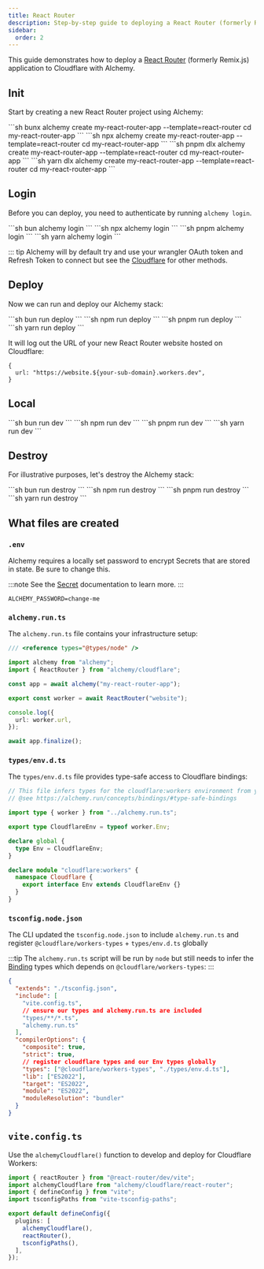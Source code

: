 ```yaml
---
title: React Router
description: Step-by-step guide to deploying a React Router (formerly Remix) application to Cloudflare Workers using Alchemy.
sidebar:
  order: 2
---
```



This guide demonstrates how to deploy a [React Router](https://reactrouter.com/) (formerly Remix.js) application to Cloudflare with Alchemy.

## Init

Start by creating a new React Router project using Alchemy:

<Tabs syncKey="pkgManager">
  <TabItem label="bun">
    ```sh
    bunx alchemy create my-react-router-app --template=react-router
    cd my-react-router-app
    ```
  </TabItem>
  <TabItem label="npm">
    ```sh
    npx alchemy create my-react-router-app --template=react-router
    cd my-react-router-app
    ```
  </TabItem>
  <TabItem label="pnpm">
    ```sh
    pnpm dlx alchemy create my-react-router-app --template=react-router
    cd my-react-router-app
    ```
  </TabItem>
  <TabItem label="yarn">
    ```sh
    yarn dlx alchemy create my-react-router-app --template=react-router
    cd my-react-router-app
    ```
  </TabItem>
</Tabs>

## Login

Before you can deploy, you need to authenticate by running `alchemy login`.

<Tabs syncKey="pkgManager">
  <TabItem label="bun">
    ```sh
    bun alchemy login
    ```
  </TabItem>
  <TabItem label="npm">
    ```sh
    npx alchemy login
    ```
  </TabItem>
  <TabItem label="pnpm">
    ```sh
    pnpm alchemy login
    ```
  </TabItem>
  <TabItem label="yarn">
    ```sh
    yarn alchemy login
    ```
  </TabItem>
</Tabs>

::: tip
Alchemy will by default try and use your wrangler OAuth token and Refresh Token to connect but see the [Cloudflare](/guides/cloudflare) for other methods.

## Deploy

Now we can run and deploy our Alchemy stack:

<Tabs syncKey="pkgManager">
  <TabItem label="bun">
    ```sh
    bun run deploy
    ```
  </TabItem>
  <TabItem label="npm">
    ```sh
    npm run deploy
    ```
  </TabItem>
  <TabItem label="pnpm">
    ```sh
    pnpm run deploy
    ```
  </TabItem>
  <TabItem label="yarn">
    ```sh
    yarn run deploy
    ```
  </TabItem>
</Tabs>

It will log out the URL of your new React Router website hosted on Cloudflare:

```
{
  url: "https://website.${your-sub-domain}.workers.dev",
}
```

## Local

<Tabs syncKey="pkgManager">
  <TabItem label="bun">
    ```sh
    bun run dev
    ```
  </TabItem>
  <TabItem label="npm">
    ```sh
    npm run dev
    ```
  </TabItem>
  <TabItem label="pnpm">
    ```sh
    pnpm run dev
    ```
  </TabItem>
  <TabItem label="yarn">
    ```sh
    yarn run dev
    ```
  </TabItem>
</Tabs>

## Destroy

For illustrative purposes, let's destroy the Alchemy stack:

<Tabs syncKey="pkgManager">
  <TabItem label="bun">
    ```sh
    bun run destroy
    ```
  </TabItem>
  <TabItem label="npm">
    ```sh
    npm run destroy
    ```
  </TabItem>
  <TabItem label="pnpm">
    ```sh
    pnpm run destroy
    ```
  </TabItem>
  <TabItem label="yarn">
    ```sh
    yarn run destroy
    ```
  </TabItem>
</Tabs>

## What files are created

### `.env`

Alchemy requires a locally set password to encrypt Secrets that are stored in state. Be sure to change this.

:::note
See the [Secret](/concepts/secret) documentation to learn more.
:::

```
ALCHEMY_PASSWORD=change-me
```

### `alchemy.run.ts`

The `alchemy.run.ts` file contains your infrastructure setup:

```typescript
/// <reference types="@types/node" />

import alchemy from "alchemy";
import { ReactRouter } from "alchemy/cloudflare";

const app = await alchemy("my-react-router-app");

export const worker = await ReactRouter("website");

console.log({
  url: worker.url,
});

await app.finalize();
```

### `types/env.d.ts`

The `types/env.d.ts` file provides type-safe access to Cloudflare bindings:

```typescript
// This file infers types for the cloudflare:workers environment from your Alchemy Worker.
// @see https://alchemy.run/concepts/bindings/#type-safe-bindings

import type { worker } from "../alchemy.run.ts";

export type CloudflareEnv = typeof worker.Env;

declare global {
  type Env = CloudflareEnv;
}

declare module "cloudflare:workers" {
  namespace Cloudflare {
    export interface Env extends CloudflareEnv {}
  }
}
```

### `tsconfig.node.json`

The CLI updated the `tsconfig.node.json` to include `alchemy.run.ts` and register `@cloudflare/workers-types` + `types/env.d.ts` globally

:::tip
The `alchemy.run.ts` script will be run by `node` but still needs to infer the [Binding](/concepts/bindings) types which depends on `@cloudflare/workers-types`:
:::

```json
{
  "extends": "./tsconfig.json",
  "include": [
    "vite.config.ts",
    // ensure our types and alchemy.run.ts are included
    "types/**/*.ts",
    "alchemy.run.ts"
  ],
  "compilerOptions": {
    "composite": true,
    "strict": true,
    // register cloudflare types and our Env types globally
    "types": ["@cloudflare/workers-types", "./types/env.d.ts"],
    "lib": ["ES2022"],
    "target": "ES2022",
    "module": "ES2022",
    "moduleResolution": "bundler"
  }
}
``` 
## `vite.config.ts`

Use the `alchemyCloudflare()` function to develop and deploy for Cloudflare Workers:

```ts
import { reactRouter } from "@react-router/dev/vite";
import alchemyCloudflare from "alchemy/cloudflare/react-router";
import { defineConfig } from "vite";
import tsconfigPaths from "vite-tsconfig-paths";

export default defineConfig({
  plugins: [
    alchemyCloudflare(),
    reactRouter(),
    tsconfigPaths(),
  ],
});
```